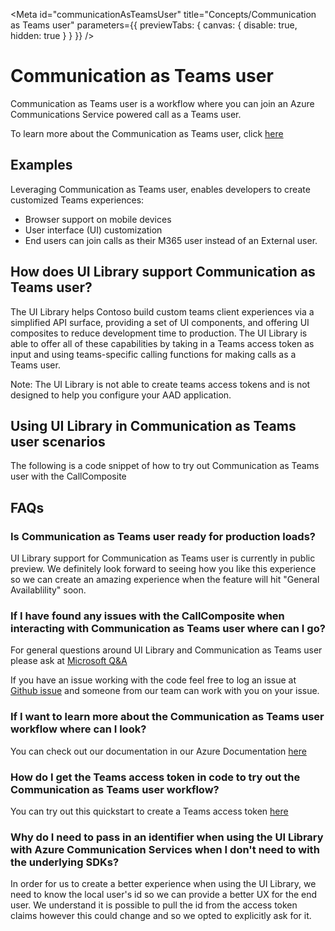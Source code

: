
<Meta
  id="communicationAsTeamsUser"
  title="Concepts/Communication as Teams user"
  parameters={{ previewTabs: { canvas: { disable: true, hidden: true } } }}
/>

# Communication as Teams user

Communication as Teams user is a workflow where you can join an Azure Communications Service powered call as a Teams user.

To learn more about the Communication as Teams user, click [here](https://learn.microsoft.com/en-us/azure/communication-services/concepts/teams-endpoint)

## Examples

Leveraging Communication as Teams user, enables developers to create customized Teams experiences:

- Browser support on mobile devices
- User interface (UI) customization
- End users can join calls as their M365 user instead of an External user.

## How does UI Library support Communication as Teams user?

The UI Library helps Contoso build custom teams client experiences via a simplified API surface, providing a set of UI components,
and offering UI composites to reduce development time to production. The UI Library is able to offer all of these capabilities by taking
in a Teams access token as input and using teams-specific calling functions for making calls as a Teams user.

Note: The UI Library is not able to create teams access tokens and is not designed to help you configure your AAD application.

## Using UI Library in Communication as Teams user scenarios

The following is a code snippet of how to try out Communication as Teams user with the CallComposite

<Source code={CommunicationAsTeamsUserSnippetText} />

## FAQs

### Is Communication as Teams user ready for production loads?

UI Library support for Communication as Teams user is currently in public preview. We definitely look forward to seeing how you
like this experience so we can create an amazing experience when the feature will hit "General Availablility" soon.

### If I have found any issues with the CallComposite when interacting with Communication as Teams user where can I go?

For general questions around UI Library and Communication as Teams user please ask at [Microsoft Q&A](https://learn.microsoft.com/en-us/search/?terms=Azure%20Communication%20Services&category=QnA)

If you have an issue working with the code feel free to log an issue at [Github issue](https://github.com/Azure/communication-ui-library/issues) and someone from our team can work with you on your issue.

### If I want to learn more about the Communication as Teams user workflow where can I look?

You can check out our documentation in our Azure Documentation [here](https://learn.microsoft.com/en-us/azure/communication-services/concepts/teams-endpoint)

### How do I get the Teams access token in code to try out the Communication as Teams user workflow?

You can try out this quickstart to create a Teams access token [here](https://learn.microsoft.com/en-us/azure/communication-services/quickstarts/manage-teams-identity?pivots=programming-language-javascript)

### Why do I need to pass in an identifier when using the UI Library with Azure Communication Services when I don't need to with the underlying SDKs?

In order for us to create a better experience when using the UI Library, we need to know the local user's id so we can provide a better UX for the end user.
We understand it is possible to pull the id from the access token claims however this could change and so we opted to explicitly ask for it.
